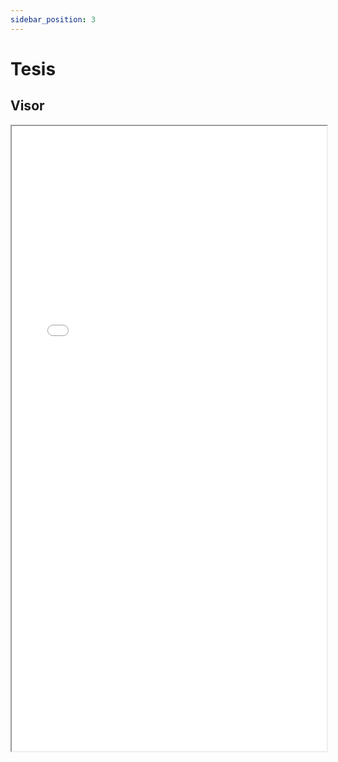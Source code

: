 ```yaml
---
sidebar_position: 3
---
```


# Tesis



## Visor

<iframe src={useBaseUrl('/pdf/Thesis.pdf')} width="100%" height="1000vh">
Este navegador chafa no soporta PDFs. <a href={useBaseUrl('/pdf/Thesis.pdf')}>Mejor descárgalo</a>
</iframe>

